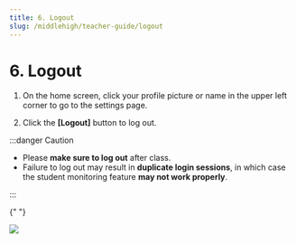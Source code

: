```yaml
---
title: 6. Logout
slug: /middlehigh/teacher-guide/logout
---
```



# 6. Logout

1. On the home screen, click your profile picture or name in the upper left corner to go to the settings page.

2. Click the **[Logout]** button to log out.

:::danger Caution

- Please **make sure to log out** after class.
- Failure to log out may result in **duplicate login sessions**, in which case the student monitoring feature **may not work properly**.

:::

{" "}

<Image src="/img/en/middlehigh/teacher/11-01.jpg" size="lg" />
